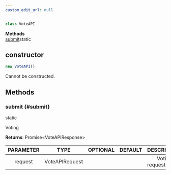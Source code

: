```yaml
---
custom_edit_url: null
---
```


```ts
class VoteAPI
```

<div>

</div>

<div className="container">
  <div className="row mb-2"><div className="col col--12"><strong>Methods</strong></div></div>
  <div className="row"><div className="col col--12"><a href="#submit">submit</a><span className="badge badge--info margin-left--sm">static</span></div></div>
</div>

## constructor
```ts
new VoteAPI()
```

<div>

</div>

Cannot be constructed.

## Methods
### submit {#submit}

<div>
  <span className="badge badge--info">static</span>
</div>

Voting

**Returns**: Promise&lt;VoteAPIResponse&gt;

|PARAMETER|TYPE|OPTIONAL|DEFAULT|DESCRIPTION|
|:---:|:---:|:---:|:---:|:---:|
|request|VoteAPIRequest|||Voting request object|

